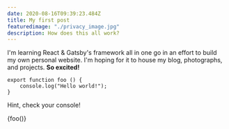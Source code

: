 ```yaml
---
date: 2020-08-16T09:39:23.484Z
title: My first post
featuredimage: "./privacy_image.jpg"
description: How does this all work?
---
```


I'm learning React & Gatsby's framework all in one go in an effort to build my own personal website. I'm hoping for it to house my blog, photographs, and projects. **So excited!**

```javascript{numberLines: 2}
export function foo () {
    console.log("Hello world!");
}
```

Hint, check your console!

{foo()}
